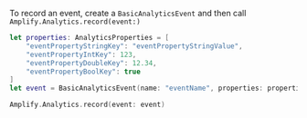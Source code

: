 To record an event, create a `BasicAnalyticsEvent` and then call `Amplify.Analytics.record(event:)`

```swift
let properties: AnalyticsProperties = [
    "eventPropertyStringKey": "eventPropertyStringValue",
    "eventPropertyIntKey": 123,
    "eventPropertyDoubleKey": 12.34,
    "eventPropertyBoolKey": true
]
let event = BasicAnalyticsEvent(name: "eventName", properties: properties)

Amplify.Analytics.record(event: event)
```
